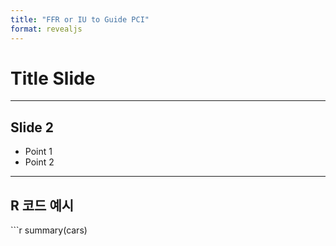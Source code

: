 ```yaml
---
title: "FFR or IU to Guide PCI"
format: revealjs
---
```


# Title Slide

---

## Slide 2

- Point 1
- Point 2

---

## R 코드 예시

```r
summary(cars)
